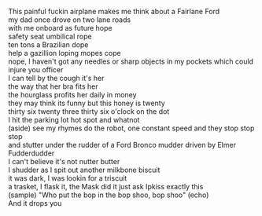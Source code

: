 This painful fuckin airplane makes me think about a Fairlane Ford\
my dad once drove on two lane roads\
with me onboard as future hope\
safety seat umbilical rope\
ten tons a Brazilian dope\
help a gazillion loping mopes cope\
nope, I haven't got any needles or sharp objects in my pockets which could injure you officer\
I can tell by the cough it's her\
the way that her bra fits her\
the hourglass profits her daily in money\
they may think its funny but this honey is twenty\
thirty six twenty three thirty six o'clock on the dot\
I hit the parking lot hot spot and whatnot\
(aside) see my rhymes do the robot, one constant speed and they stop stop stop\
and stutter under the rudder of a Ford Bronco mudder driven by Elmer Fudderdudder\
I can't believe it's not nutter butter\
I shudder as I spit out another milkbone biscuit\
it was dark, I was lookin for a triscuit\
a trasket, I flask it, the Mask did it just ask Ipkiss exactly this\
(sample) "Who put the bop in the bop shoo, bop shoo" (echo)\
And it drops you